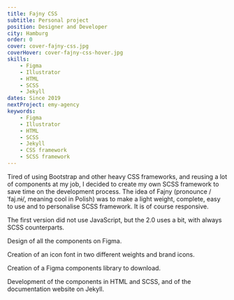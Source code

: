 ```yaml
---
title: Fajny CSS
subtitle: Personal project
position: Designer and Developer
city: Hamburg
order: 0
cover: cover-fajny-css.jpg
coverHover: cover-fajny-css-hover.jpg
skills:
    - Figma
    - Illustrator
    - HTML
    - SCSS
    - Jekyll
dates: Since 2019
nextProject: emy-agency
keywords:
    - Figma
    - Illustrator
    - HTML
    - SCSS
    - Jekyll
    - CSS framework
    - SCSS framework
---
```


<Section title="Overview">

<Fade>

Tired of using Bootstrap and other heavy CSS frameworks, and reusing a lot of components at my job, I decided to create my own SCSS framework to save time on the development process. The idea of Fajny (pronounce /ˈfaj.nɨ/, meaning cool in Polish) was to make a light weight, complete, easy to use and to personalise SCSS framework. It is of course responsive.

</Fade>

<Fade>

The first version did not use JavaScript, but the 2.0 uses a bit, with always SCSS counterparts.

</Fade>

</Section>

<Section title="Design">

<Fade>

Design of all the components on Figma.

</Fade>

</Section>

<FullBleed img="components-fajny-css.jpg" alt="Components Fajny CSS" />

<Section title="Icons">

<Fade>

Creation of an icon font in two different weights and brand icons.

</Fade>

</Section>

<FullBleed img="icons-fajny-css.jpg" alt="Icon Fajny CSS" />

<Section title="Figma">

<Fade>

Creation of a Figma components library to download.

</Fade>

</Section>

<FullBleed
    img="figma-file-fajny-css.jpg"
    alt="Figma file Fajny CSS"
    href="https://www.figma.com/file/mXSkQtWqgcexCNypVvJ9FG/Fajny-CSS-Components-library/duplicate"
/>

<Section title="Documentation">

<Fade>

Development of the components in HTML and SCSS, and of the documentation website on Jekyll.

</Fade>

</Section>

<FullBleed
    img="website-fajny-css.jpg"
    alt="Website Fajny CSS"
    href="https://fajny-css.github.io/"
/>
